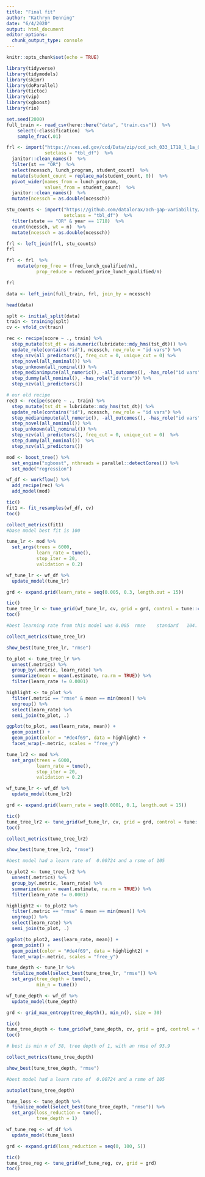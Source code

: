 ```yaml
---
title: "Final fit"
author: "Kathryn Denning"
date: "6/4/2020"
output: html_document
editor_options: 
  chunk_output_type: console
---
```


```r
knitr::opts_chunk$set(echo = TRUE)
```

```r
library(tidyverse)
library(tidymodels)
library(skimr)
library(doParallel)
library(tictoc)
library(vip)
library(xgboost)
library(rio)
```

```r
set.seed(2000)
full_train <- read_csv(here::here("data", "train.csv"))  %>% 
    select(-classification)  %>% 
    sample_frac(.01)

frl <- import("https://nces.ed.gov/ccd/Data/zip/ccd_sch_033_1718_l_1a_083118.zip",
              setclass = "tbl_df")  %>% 
  janitor::clean_names()  %>% 
  filter(st == "OR")  %>%
  select(ncessch, lunch_program, student_count)  %>% 
  mutate(student_count = replace_na(student_count, 0))  %>% 
  pivot_wider(names_from = lunch_program,
              values_from = student_count)  %>% 
  janitor::clean_names()  %>% 
  mutate(ncessch = as.double(ncessch))

stu_counts <- import("https://github.com/datalorax/ach-gap-variability/raw/master/data/achievement-gaps-geocoded.csv",
                     setclass = "tbl_df")  %>% 
  filter(state == "OR" & year == 1718)  %>% 
  count(ncessch, wt = n)  %>% 
  mutate(ncessch = as.double(ncessch))

frl <- left_join(frl, stu_counts)
frl
```

```r
frl <- frl  %>% 
    mutate(prop_free = (free_lunch_qualified/n),
           prop_reduce = reduced_price_lunch_qualified/n)

frl
```

```r
data <- left_join(full_train, frl, join_by = ncessch)

head(data)
```

```r
splt <- initial_split(data)
train <- training(splt)
cv <- vfold_cv(train)

```

```r
rec <- recipe(score ~ ., train) %>% 
  step_mutate(tst_dt = as.numeric(lubridate::mdy_hms(tst_dt))) %>% 
  update_role(contains("id"), ncessch, new_role = "id vars") %>% 
  step_nzv(all_predictors(), freq_cut = 0, unique_cut = 0) %>% 
  step_novel(all_nominal()) %>% 
  step_unknown(all_nominal()) %>% 
  step_medianimpute(all_numeric(), -all_outcomes(), -has_role("id vars"))  %>% 
  step_dummy(all_nominal(), -has_role("id vars")) %>% 
  step_nzv(all_predictors())

# our old recipe
rec3 <- recipe(score ~ ., train) %>% 
  step_mutate(tst_dt = lubridate::mdy_hms(tst_dt)) %>%
  update_role(contains("id"), ncessch, new_role = "id vars") %>% 
  step_medianimpute(all_numeric(), -all_outcomes(), -has_role("id vars"))  %>% 
  step_novel(all_nominal()) %>%
  step_unknown(all_nominal()) %>% 
  step_nzv(all_predictors(), freq_cut = 0, unique_cut = 0)  %>% 
  step_dummy(all_nominal())  %>% 
  step_nzv(all_predictors())
```

```r
mod <- boost_tree() %>% 
  set_engine("xgboost", nthreads = parallel::detectCores()) %>% 
  set_mode("regression") 

```

```r
wf_df <- workflow() %>% 
  add_recipe(rec) %>% 
  add_model(mod)

```

```r
tic()
fit1 <- fit_resamples(wf_df, cv)
toc()
```

```r
collect_metrics(fit1)
#base model best fit is 100
```

```r
tune_lr <- mod %>% 
  set_args(trees = 6000,
           learn_rate = tune(),
           stop_iter = 20,
           validation = 0.2)

wf_tune_lr <- wf_df %>% 
  update_model(tune_lr)

grd <- expand.grid(learn_rate = seq(0.005, 0.3, length.out = 15))

tic()
tune_tree_lr <- tune_grid(wf_tune_lr, cv, grid = grd, control = tune::control_resamples(verbose = TRUE, save_pred = TRUE))
toc()

#best learning rate from this model was 0.005  rmse    standard   104.       10  2.51  
```

```r
collect_metrics(tune_tree_lr)

show_best(tune_tree_lr, "rmse")
```

```r
to_plot <- tune_tree_lr %>% 
  unnest(.metrics) %>% 
  group_by(.metric, learn_rate) %>% 
  summarize(mean = mean(.estimate, na.rm = TRUE)) %>% 
  filter(learn_rate != 0.0001) 

highlight <- to_plot %>% 
  filter(.metric == "rmse" & mean == min(mean)) %>%
  ungroup() %>% 
  select(learn_rate) %>% 
  semi_join(to_plot, .)

ggplot(to_plot, aes(learn_rate, mean)) +
  geom_point() +
  geom_point(color = "#de4f69", data = highlight) +
  facet_wrap(~.metric, scales = "free_y")

```

```r
tune_lr2 <- mod %>% 
  set_args(trees = 6000,
           learn_rate = tune(),
           stop_iter = 20,
           validation = 0.2)

wf_tune_lr <- wf_df %>% 
  update_model(tune_lr2)

grd <- expand.grid(learn_rate = seq(0.0001, 0.1, length.out = 15))

tic()
tune_tree_lr2 <- tune_grid(wf_tune_lr, cv, grid = grd, control = tune::control_resamples(verbose = TRUE, save_pred = TRUE))
toc()
```

```r
collect_metrics(tune_tree_lr2)

show_best(tune_tree_lr2, "rmse")

#best model had a learn rate of  0.00724 and a rsme of 105
```

```r
to_plot2 <- tune_tree_lr2 %>% 
  unnest(.metrics) %>% 
  group_by(.metric, learn_rate) %>% 
  summarize(mean = mean(.estimate, na.rm = TRUE)) %>% 
  filter(learn_rate != 0.0001) 

highlight2 <- to_plot2 %>% 
  filter(.metric == "rmse" & mean == min(mean)) %>%
  ungroup() %>% 
  select(learn_rate) %>% 
  semi_join(to_plot, .)

ggplot(to_plot2, aes(learn_rate, mean)) +
  geom_point() +
  geom_point(color = "#de4f69", data = highlight2) +
  facet_wrap(~.metric, scales = "free_y")

```

```r
tune_depth <- tune_lr %>% 
  finalize_model(select_best(tune_tree_lr, "rmse")) %>% 
  set_args(tree_depth = tune(),
           min_n = tune())

wf_tune_depth <- wf_df %>% 
  update_model(tune_depth)

grd <- grid_max_entropy(tree_depth(), min_n(), size = 30)

tic()
tune_tree_depth <- tune_grid(wf_tune_depth, cv, grid = grd, control = tune::control_resamples(verbose = TRUE, save_pred = TRUE))
toc()

# best is min n of 38, tree depth of 1, with an rmse of 93.9
```

```r
collect_metrics(tune_tree_depth)

show_best(tune_tree_depth, "rmse")

#best model had a learn rate of  0.00724 and a rsme of 105
```

```r
autoplot(tune_tree_depth)
```

```r
tune_loss <- tune_depth %>% 
  finalize_model(select_best(tune_tree_depth, "rmse")) %>% 
  set_args(loss_reduction = tune(),
           tree_depth = 1)

wf_tune_reg <- wf_df %>% 
  update_model(tune_loss)

grd <- expand.grid(loss_reduction = seq(0, 100, 5))

tic()
tune_tree_reg <- tune_grid(wf_tune_reg, cv, grid = grd)
toc()

```


